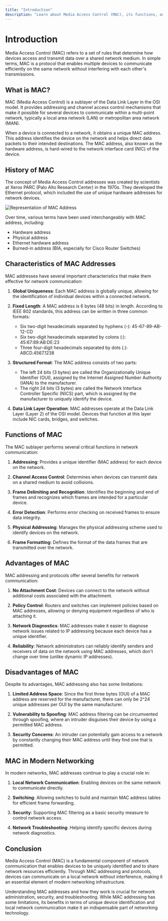 ```yaml
---
title: "Introduction"
description: "Learn about Media Access Control (MAC), its functions, addressing, and importance in network communication"
---
```


# Introduction

Media Access Control (MAC) refers to a set of rules that determine how devices access and transmit data over a shared network medium. In simple terms, MAC is a protocol that enables multiple devices to communicate efficiently on the same network without interfering with each other's transmissions.

## What is MAC?

MAC (Media Access Control) is a sublayer of the Data Link Layer in the OSI model. It provides addressing and channel access control mechanisms that make it possible for several devices to communicate within a multi-point network, typically a local area network (LAN) or metropolitan area network (MAN).

When a device is connected to a network, it obtains a unique MAC address. This address identifies the device on the network and helps direct data packets to their intended destinations. The MAC address, also known as the hardware address, is hard-wired to the network interface card (NIC) of the device.

## History of MAC

The concept of Media Access Control addresses was created by scientists at Xerox PARC (Palo Alto Research Center) in the 1970s. They developed the Ethernet protocol, which included the use of unique hardware addresses for network devices.

<img className="max-w-xl w-full rounded-xl mx-auto" src="/images/mac-representation.jpg" alt="Representation of MAC Address" />

Over time, various terms have been used interchangeably with MAC address, including:
- Hardware address
- Physical address
- Ethernet hardware address
- Burned-in address (BIA, especially for Cisco Router Switches)

## Characteristics of MAC Addresses

MAC addresses have several important characteristics that make them effective for network communication:

1. **Global Uniqueness**: Each MAC address is globally unique, allowing for the identification of individual devices within a connected network.

2. **Fixed Length**: A MAC address is 6 bytes (48 bits) in length. According to IEEE 802 standards, this address can be written in three common formats:
   - Six two-digit hexadecimals separated by hyphens (-): 45-67-89-AB-12-CD
   - Six two-digit hexadecimals separated by colons (:): 45:67:89:AB:DE:23
   - Three four-digit hexadecimals separated by dots (.): ABCD.4567.1238

3. **Structured Format**: The MAC address consists of two parts:
   - The left 24 bits (3 bytes) are called the Organizationally Unique Identifier (OUI), assigned by the Internet Assigned Number Authority (IANA) to the manufacturer.
   - The right 24 bits (3 bytes) are called the Network Interface Controller Specific (NICS) part, which is assigned by the manufacturer to uniquely identify the device.

4. **Data Link Layer Operation**: MAC addresses operate at the Data Link Layer (Layer 2) of the OSI model. Devices that function at this layer include NIC cards, bridges, and switches.

## Functions of MAC

The MAC sublayer performs several critical functions in network communication:

1. **Addressing**: Provides a unique identifier (MAC address) for each device on the network.

2. **Channel Access Control**: Determines when devices can transmit data on a shared medium to avoid collisions.

3. **Frame Delimiting and Recognition**: Identifies the beginning and end of frames and recognizes which frames are intended for a particular device.

4. **Error Detection**: Performs error checking on received frames to ensure data integrity.

5. **Physical Addressing**: Manages the physical addressing scheme used to identify devices on the network.

6. **Frame Formatting**: Defines the format of the data frames that are transmitted over the network.

## Advantages of MAC

MAC addressing and protocols offer several benefits for network communication:

1. **No Attachment Cost**: Devices can connect to the network without additional costs associated with the attachment.

2. **Policy Control**: Routers and switches can implement policies based on MAC addresses, allowing or denying equipment regardless of who is attaching it.

3. **Network Diagnostics**: MAC addresses make it easier to diagnose network issues related to IP addressing because each device has a unique identifier.

4. **Reliability**: Network administrators can reliably identify senders and receivers of data on the network using MAC addresses, which don't change over time (unlike dynamic IP addresses).

## Disadvantages of MAC

Despite its advantages, MAC addressing also has some limitations:

1. **Limited Address Space**: Since the first three bytes (OUI) of a MAC address are reserved for the manufacturer, there can only be 2^24 unique addresses per OUI by the same manufacturer.

2. **Vulnerability to Spoofing**: MAC address filtering can be circumvented through spoofing, where an intruder disguises their device by using a permitted MAC address.

3. **Security Concerns**: An intruder can potentially gain access to a network by constantly changing their MAC address until they find one that is permitted.

## MAC in Modern Networking

In modern networks, MAC addresses continue to play a crucial role in:

1. **Local Network Communication**: Enabling devices on the same network to communicate directly.

2. **Switching**: Allowing switches to build and maintain MAC address tables for efficient frame forwarding.

3. **Security**: Supporting MAC filtering as a basic security measure to control network access.

4. **Network Troubleshooting**: Helping identify specific devices during network diagnostics.

## Conclusion

Media Access Control (MAC) is a fundamental component of network communication that enables devices to be uniquely identified and to share network resources efficiently. Through MAC addressing and protocols, devices can communicate on a local network without interference, making it an essential element of modern networking infrastructure.

Understanding MAC addresses and how they work is crucial for network administration, security, and troubleshooting. While MAC addressing has some limitations, its benefits in terms of unique device identification and local network communication make it an indispensable part of networking technology.
